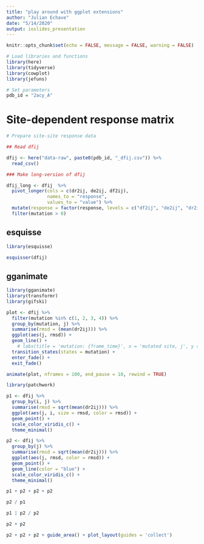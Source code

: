 ```yaml
---
title: "play around with ggplot extensions"
author: "Julian Echave"
date: "5/14/2020"
output: ioslides_presentation
---
```


```r
knitr::opts_chunk$set(echo = FALSE, message = FALSE, warning = FALSE)
```


```r
# Load libraries and functions
library(here)
library(tidyverse)
library(cowplot)
library(jefuns)
```

```r
# Set parameters
pdb_id = "2acy_A"
```


# Site-dependent response matrix

```r
# Prepare site-site response data

## Read dfij

dfij <- here("data-raw", paste0(pdb_id, "_dfij.csv")) %>% 
  read_csv()

### Make long-version of dfij

dfij_long <- dfij  %>% 
  pivot_longer(cols = c(dr2ij, de2ij, df2ij),
               names_to = "response",
               values_to = "value") %>% 
  mutate(response = factor(response, levels = c("df2ij", "de2ij", "dr2ij")))  %>% 
  filter(mutation > 0) 

```

## esquisse
```r
library(esquisse)

esquisser(dfij)


```
## gganimate

```r
library(gganimate) 
library(transformr)
library(gifski)

plot <- dfij %>% 
  filter(mutation %in% c(1, 2, 3, 4)) %>% 
  group_by(mutation, j) %>% 
  summarise(rmsd = (mean(dr2ij))) %>% 
  ggplot(aes(j, rmsd)) +
  geom_line() +
    # labs(title = 'mutation: {frame_time}', x = 'mutated site, j', y = 'response, rmsd') +
  transition_states(states = mutation) +
  enter_fade() +
  exit_fade()

animate(plot, nframes = 100, end_pause = 10, rewind = TRUE)

```

```r
library(patchwork)

p1 <- dfij %>% 
  group_by(i, j) %>% 
  summarise(rmsd = sqrt(mean(dr2ij))) %>% 
  ggplot(aes(j, i, size = rmsd, color = rmsd)) +
  geom_point() +
  scale_color_viridis_c() +
  theme_minimal()

p2 <- dfij %>% 
  group_by(j) %>% 
  summarise(rmsd = sqrt(mean(dr2ij))) %>% 
  ggplot(aes(j, rmsd, color = rmsd)) +
  geom_point() +
  geom_line(color = "blue") +
  scale_color_viridis_c() +
  theme_minimal()

p1 + p2 + p2 + p2

```

```r
p2 / p1
```

```r
p1 | p2 / p2
```
```r
p2 + p2

p2 + p2 + p2 + guide_area() + plot_layout(guides = 'collect')
```

